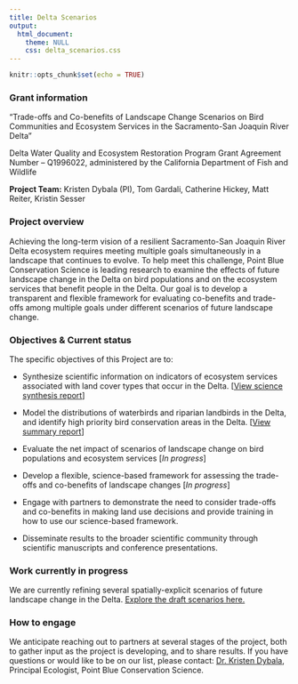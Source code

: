 ```yaml
---
title: Delta Scenarios
output:
  html_document:
    theme: NULL
    css: delta_scenarios.css
---
```


```r
knitr::opts_chunk$set(echo = TRUE)
```

### Grant information

"Trade-offs and Co-benefits of Landscape Change Scenarios on Bird Communities and Ecosystem Services in the Sacramento-San Joaquin River Delta"

Delta Water Quality and Ecosystem Restoration Program Grant Agreement Number – Q1996022, administered by the California Department of Fish and Wildlife

**Project Team:** Kristen Dybala (PI), Tom Gardali, Catherine Hickey, Matt Reiter, Kristin Sesser

### Project overview

Achieving the long-term vision of a resilient Sacramento-San Joaquin River Delta ecosystem requires meeting multiple goals simultaneously in a landscape that continues to evolve. To help meet this challenge, Point Blue Conservation Science is leading research to examine the effects of future landscape change in the Delta on bird populations and on the ecosystem services that benefit people in the Delta. Our goal is to develop a transparent and flexible framework for evaluating co-benefits and trade-offs among multiple goals under different scenarios of future landscape change.


### Objectives & Current status

The specific objectives of this Project are to: 

* Synthesize scientific information on indicators of ecosystem services associated with land cover types that occur in the Delta. [[View science synthesis report](http://www.prbo.org/refs/files/12650_PetersonCA2020.pdf)]

* Model the distributions of waterbirds and riparian landbirds in the Delta, and identify high priority bird conservation areas in the Delta. [[View summary report](http://www.prbo.org/refs/files/12713_DybalaKE2021.pdf)]

* Evaluate the net impact of scenarios of landscape change on bird populations and 
ecosystem services [*In progress*]

* Develop a flexible, science-based framework for assessing the trade-offs and co-benefits 
of landscape changes [*In progress*]

* Engage with partners to demonstrate the need to consider trade-offs and co-benefits in making land use decisions and provide training in how to use our science-based framework.

* Disseminate results to the broader scientific community through scientific manuscripts and conference presentations.


### Work currently in progress

We are currently refining several spatially-explicit scenarios of future landscape change in the Delta. [Explore the draft scenarios here.](draft_scenarios.html)


### How to engage

We anticipate reaching out to partners at several stages of the project, both to gather input as the project is developing, and to share results. If you have questions or would like to be on our list, please contact: [Dr. Kristen Dybala](mailto:kdybala@pointblue.org), Principal Ecologist, Point Blue Conservation Science.

